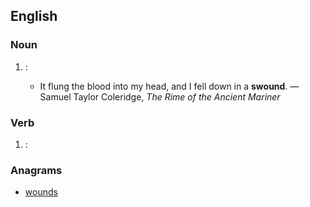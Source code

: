 ==English==

===Noun===
{{en-noun}}

# {{context|archaic}}: {{non-gloss definition|alternative form of [[swoon]]}}
#* It flung the blood into my head, and I fell down in a '''swound'''. &mdash;Samuel Taylor Coleridge, ''The Rime of the Ancient Mariner''

===Verb===
{{en-verb}}

# {{context|archaic}}: {{non-gloss definition|alternative form of [[swoon]]}}

===Anagrams===
* [[wounds#English|wounds]]